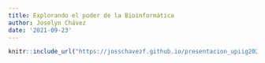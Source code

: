 ```yaml
---
title: Explorando el poder de la Bioinformática
author: Joselyn Chávez
date: '2021-09-23'
---
```



```r
knitr::include_url("https://josschavezf.github.io/presentacion_upiig2021/slides.html")
```

